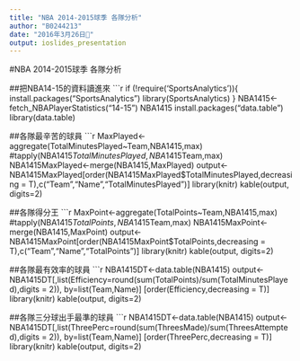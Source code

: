 ```yaml
---
title: "NBA 2014-2015球季 各隊分析"
author: "B0244213"
date: "2016年3月26日"
output: ioslides_presentation
---
```

#NBA 2014-2015球季 各隊分析

##把NBA14-15的資料讀進來
```r
if (!require('SportsAnalytics')){
    install.packages("SportsAnalytics")
    library(SportsAnalytics)
}
NBA1415<-fetch_NBAPlayerStatistics("14-15")
NBA1415
install.packages("data.table")
library(data.table)

##各隊最辛苦的球員
```r
MaxPlayed<-aggregate(TotalMinutesPlayed~Team,NBA1415,max)
#tapply(NBA1415$TotalMinutesPlayed,NBA1415$Team,max)
NBA1415MaxPlayed<-merge(NBA1415,MaxPlayed)
output<-NBA1415MaxPlayed[order(NBA1415MaxPlayed$TotalMinutesPlayed,decreasing = T),c("Team","Name","TotalMinutesPlayed")]
library(knitr)
kable(output, digits=2)

##各隊得分王
```r
MaxPoint<-aggregate(TotalPoints~Team,NBA1415,max)
#tapply(NBA1415$TotalPoints,NBA1415$Team,max)
NBA1415MaxPoint<-merge(NBA1415,MaxPoint)
output<-NBA1415MaxPoint[order(NBA1415MaxPoint$TotalPoints,decreasing = T),c("Team","Name","TotalPoints")]
library(knitr)
kable(output, digits=2)

##各隊最有效率的球員
```r
NBA1415DT<-data.table(NBA1415)
output<-NBA1415DT[,list(Efficiency=round(sum(TotalPoints)/sum(TotalMinutesPlayed),digits = 2)),
          by=list(Team,Name)] [order(Efficiency,decreasing = T)]
library(knitr)
kable(output, digits=2)

##各隊三分球出手最準的球員
```r
NBA1415DT<-data.table(NBA1415)
output<-NBA1415DT[,list(ThreePerc=round(sum(ThreesMade)/sum(ThreesAttempted),digits = 2)),
          by=list(Team,Name)] [order(ThreePerc,decreasing = T)]
library(knitr)
kable(output, digits=2)
